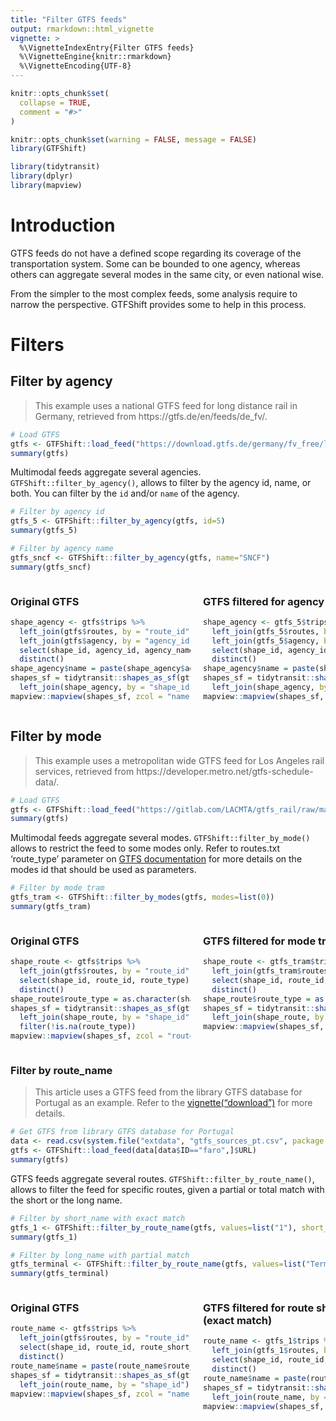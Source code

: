 ```yaml
---
title: "Filter GTFS feeds"
output: rmarkdown::html_vignette
vignette: >
  %\VignetteIndexEntry{Filter GTFS feeds}
  %\VignetteEngine{knitr::rmarkdown}
  %\VignetteEncoding{UTF-8}
---
```


<style>
.leaflet-container {
  width: 100% !important;
  min-width: 0 !important;
  box-sizing: border-box;
}
</style>

```r
knitr::opts_chunk$set(
  collapse = TRUE,
  comment = "#>"
)
```

```r
knitr::opts_chunk$set(warning = FALSE, message = FALSE)
library(GTFShift)

library(tidytransit)
library(dplyr)
library(mapview)
```


# Introduction 

GTFS feeds do not have a defined scope regarding its coverage of the transportation system. Some can be bounded to one agency, whereas others can aggregate several modes in the same city, or even national wise.

From the simpler to the most complex feeds, some analysis require to narrow the perspective. GTFShift provides some to help in this process.



# Filters

## Filter by agency

> This example uses a national GTFS feed for long distance rail in Germany, retrieved from https://gtfs.de/en/feeds/de_fv/.

```r
# Load GTFS
gtfs <- GTFShift::load_feed("https://download.gtfs.de/germany/fv_free/latest.zip")
summary(gtfs)
```

Multimodal feeds aggregate several agencies. `GTFShift::filter_by_agency()`, allows to filter by the agency id, name, or both. You can filter by the `id` and/or `name` of the agency.

```r
# Filter by agency id
gtfs_5 <- GTFShift::filter_by_agency(gtfs, id=5)
summary(gtfs_5)

# Filter by agency name
gtfs_sncf <- GTFShift::filter_by_agency(gtfs, name="SNCF")
summary(gtfs_sncf)
```

<div style="display: flex; gap: 20px; overflow-x: auto;">
<div style="flex: 1 1 0; min-width: 288px; max-width: 100%;">
### Original GTFS
```r
shape_agency <- gtfs$trips %>%
  left_join(gtfs$routes, by = "route_id") %>%
  left_join(gtfs$agency, by = "agency_id") %>%
  select(shape_id, agency_id, agency_name) %>%
  distinct()
shape_agency$name = paste(shape_agency$agency_id, shape_agency$agency_name, sep=": ")
shapes_sf = tidytransit::shapes_as_sf(gtfs$shapes) %>%
  left_join(shape_agency, by = "shape_id")
mapview::mapview(shapes_sf, zcol = "name", legend = TRUE, layer.name="Agency")
```
</div>
<div style="flex: 1 1 0; min-width: 288px; max-width: 100%;">
### GTFS filtered for agency `id=5`
```r
shape_agency <- gtfs_5$trips %>%
  left_join(gtfs_5$routes, by = "route_id") %>%
  left_join(gtfs_5$agency, by = "agency_id") %>%
  select(shape_id, agency_id, agency_name) %>%
  distinct()
shape_agency$name = paste(shape_agency$agency_id, shape_agency$agency_name, sep=": ")
shapes_sf = tidytransit::shapes_as_sf(gtfs_5$shapes) %>%
  left_join(shape_agency, by = "shape_id")
mapview::mapview(shapes_sf, zcol = "name", legend = TRUE, layer.name="Agency")
```
</div>
<div style="flex: 1 1 0; min-width: 288px; max-width: 100%;">
### GTFS filtered for agency `name=SNCF`
```r
shape_agency <- gtfs_sncf$trips %>%
  left_join(gtfs_sncf$routes, by = "route_id") %>%
  left_join(gtfs_sncf$agency, by = "agency_id") %>%
  select(shape_id, agency_id, agency_name) %>%
  distinct()
shape_agency$name = paste(shape_agency$agency_id, shape_agency$agency_name, sep=": ")
shapes_sf = tidytransit::shapes_as_sf(gtfs_sncf$shapes) %>%
  left_join(shape_agency, by = "shape_id")
mapview::mapview(shapes_sf, zcol = "name", legend = TRUE, layer.name="Agency")
```
</div>
</div>


## Filter by mode


> This example uses a metropolitan wide GTFS feed for Los Angeles rail services, retrieved from https://developer.metro.net/gtfs-schedule-data/.

```r
# Load GTFS
gtfs <- GTFShift::load_feed("https://gitlab.com/LACMTA/gtfs_rail/raw/master/gtfs_rail.zip")
summary(gtfs)
```

Multimodal feeds aggregate several modes. `GTFShift::filter_by_mode()` allows to restrict the feed to some modes only. Refer to routes.txt 'route_type' parameter on [GTFS documentation](https://gtfs.org/documentation/schedule/reference/#routestxt) for more details on the modes id that should be used as parameters.

```r
# Filter by mode tram
gtfs_tram <- GTFShift::filter_by_modes(gtfs, modes=list(0))
summary(gtfs_tram)
```

<div style="display: flex; gap: 20px; overflow-x: auto;">
<div style="flex: 1 1 0; min-width: 288px; max-width: 100%;">
### Original GTFS
```r
shape_route <- gtfs$trips %>%
  left_join(gtfs$routes, by = "route_id") %>%
  select(shape_id, route_id, route_type) %>%
  distinct()
shape_route$route_type = as.character(shape_route$route_type)
shapes_sf = tidytransit::shapes_as_sf(gtfs$shapes) %>%
  left_join(shape_route, by = "shape_id") %>%
  filter(!is.na(route_type))
mapview::mapview(shapes_sf, zcol = "route_type", legend = TRUE, layer.name="Route type")
```
</div>
<div style="flex: 1 1 0; min-width: 288px; max-width: 100%;">
### GTFS filtered for mode tram (0)
```r
shape_route <- gtfs_tram$trips %>%
  left_join(gtfs_tram$routes, by = "route_id") %>%
  select(shape_id, route_id, route_type) %>%
  distinct()
shape_route$route_type = as.character(shape_route$route_type)
shapes_sf = tidytransit::shapes_as_sf(gtfs_tram$shapes) %>%
  left_join(shape_route, by = "shape_id")
mapview::mapview(shapes_sf, zcol = "route_type", legend = TRUE, layer.name="Route type")
```
</div>
</div>


### Filter by route_name

> This article uses a GTFS feed from the library GTFS database for Portugal as an example. Refer to the [vignette("download")](./download) for more details.

```r
# Get GTFS from library GTFS database for Portugal
data <- read.csv(system.file("extdata", "gtfs_sources_pt.csv", package = "GTFShift"))
gtfs <- GTFShift::load_feed(data[data$ID=="faro",]$URL)
summary(gtfs)
```

GTFS feeds aggregate several routes. `GTFShift::filter_by_route_name()`, allows to filter the feed for specific routes, given a partial or total match with the short or the long name.

```r
# Filter by short_name with exact match
gtfs_1 <- GTFShift::filter_by_route_name(gtfs, values=list("1"), short_name=TRUE, exact_match=TRUE)
summary(gtfs_1)

# Filter by long_name with partial match
gtfs_terminal <- GTFShift::filter_by_route_name(gtfs, values=list("Terminal", "Rodoviário"), short_name=FALSE, exact_match=FALSE)
summary(gtfs_terminal)
```

<div style="display: flex; gap: 20px; overflow-x: auto;">
<div style="flex: 1 1 0; min-width: 288px; max-width: 100%;">
### Original GTFS
```r
route_name <- gtfs$trips %>%
  left_join(gtfs$routes, by = "route_id") %>%
  select(shape_id, route_id, route_short_name, route_long_name) %>%
  distinct()
route_name$name = paste(route_name$route_short_name, route_name$route_long_name, sep=": ")
shapes_sf = tidytransit::shapes_as_sf(gtfs$shapes) %>%
  left_join(route_name, by = "shape_id")
mapview::mapview(shapes_sf, zcol = "name", legend = TRUE, layer.name="Route name")
```
</div>
<div style="flex: 1 1 0; min-width: 288px; max-width: 100%;">
### GTFS filtered for route short name `1` (exact match)
```r
route_name <- gtfs_1$trips %>%
  left_join(gtfs_1$routes, by = "route_id") %>%
  select(shape_id, route_id, route_short_name, route_long_name) %>%
  distinct()
route_name$name = paste(route_name$route_short_name, route_name$route_long_name, sep=": ")
shapes_sf = tidytransit::shapes_as_sf(gtfs_1$shapes) %>%
  left_join(route_name, by = "shape_id")
mapview::mapview(shapes_sf, zcol = "name", legend = TRUE, layer.name="Route name")
```
</div>
<div style="flex: 1 1 0; min-width: 288px; max-width: 100%;">
### GTFS filtered for route long name `Terminal`, `Rodoviário` (partial match)
```r
route_name <- gtfs_terminal$trips %>%
  left_join(gtfs_terminal$routes, by = "route_id") %>%
  select(shape_id, route_id, route_short_name, route_long_name) %>%
  distinct()
route_name$name = paste(gtfs_terminal$route_short_name, route_name$route_long_name, sep=": ")
shapes_sf = tidytransit::shapes_as_sf(gtfs_terminal$shapes) %>%
  left_join(route_name, by = "shape_id")
mapview::mapview(shapes_sf, zcol = "name", legend = TRUE, layer.name="Route name")
```
</div>
</div>





